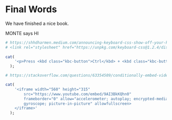# Final Words

We have finished a nice book.

<div>MONTE says HI</div>

```r
# https://shhdharmen.medium.com/announcing-keyboard-css-show-off-your-keyboard-shortcuts-with-style-a83f488c6ecb
# <link rel="stylesheet" href="https://unpkg.com/keyboard-css@1.2.4/dist/css/main.min.css" />
  
cat(
    '<p>Press <kbd class="kbc-button">Ctrl</kbd> + <kbd class="kbc-button">Shift</kbd> + <kbd class="kbc-button">R</kbd> to re-render this page.</p>'
  );


```


```r
# https://stackoverflow.com/questions/63354509/conditionally-embed-video-in-r-markdown-bookdown

cat(
    '<iframe width="560" height="315" 
        src="https://www.youtube.com/embed/9AI3BkKQhn0"
        frameborder="0" allow="accelerometer; autoplay; encrypted-media;
        gyroscope; picture-in-picture" allowfullscreen>
    </iframe>'
  );


```








